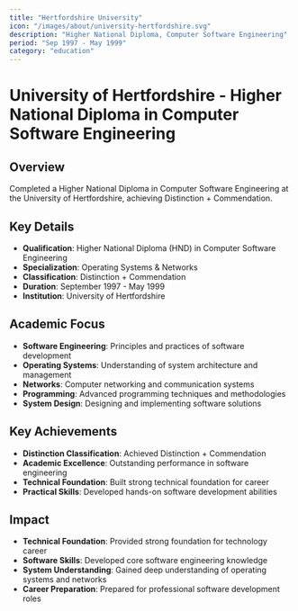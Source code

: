 ```yaml
---
title: "Hertfordshire University"
icon: "/images/about/university-hertfordshire.svg"
description: "Higher National Diploma, Computer Software Engineering"
period: "Sep 1997 - May 1999"
category: "education"
---
```


# University of Hertfordshire - Higher National Diploma in Computer Software Engineering

## Overview

Completed a Higher National Diploma in Computer Software Engineering at the University of Hertfordshire, achieving Distinction + Commendation.

## Key Details

- **Qualification**: Higher National Diploma (HND) in Computer Software Engineering
- **Specialization**: Operating Systems & Networks
- **Classification**: Distinction + Commendation
- **Duration**: September 1997 - May 1999
- **Institution**: University of Hertfordshire

## Academic Focus

- **Software Engineering**: Principles and practices of software development
- **Operating Systems**: Understanding of system architecture and management
- **Networks**: Computer networking and communication systems
- **Programming**: Advanced programming techniques and methodologies
- **System Design**: Designing and implementing software solutions

## Key Achievements

- **Distinction Classification**: Achieved Distinction + Commendation
- **Academic Excellence**: Outstanding performance in software engineering
- **Technical Foundation**: Built strong technical foundation for career
- **Practical Skills**: Developed hands-on software development abilities

## Impact

- **Technical Foundation**: Provided strong foundation for technology career
- **Software Skills**: Developed core software engineering knowledge
- **System Understanding**: Gained deep understanding of operating systems and networks
- **Career Preparation**: Prepared for professional software development roles 
 
 